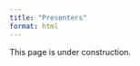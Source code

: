 ```yaml
---
title: "Presenters"
format: html
---
```


::: {.callout-warning}

This page is under construction.

:::


